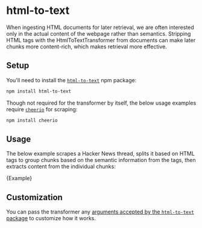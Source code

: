 # html-to-text

When ingesting HTML documents for later retrieval, we are often interested only in the actual content of the webpage rather than semantics.
Stripping HTML tags with the HtmlToTextTransformer from documents can make later chunks more content-rich, which makes retrieval more effective.

## Setup

You'll need to install the [`html-to-text`](https://www.npmjs.com/package/html-to-text) npm package:

```bash npm2yarn
npm install html-to-text
```

Though not required for the transformer by itself, the below usage examples require [`cheerio`](https://www.npmjs.com/package/cheerio) for scraping:

```bash npm2yarn
npm install cheerio
```

## Usage

The below example scrapes a Hacker News thread, splits it based on HTML tags to group chunks based on the semantic information from the tags,
then extracts content from the individual chunks:


<CodeBlock language="typescript">{Example}</CodeBlock>

## Customization

You can pass the transformer any [arguments accepted by the `html-to-text` package](https://www.npmjs.com/package/html-to-text) to customize how it works.
